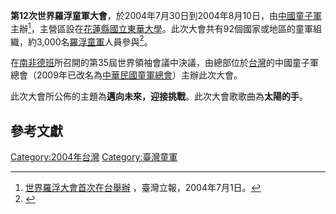 '''第12次世界羅浮童軍大會'''，於2004年7月30日到2004年8月10日，由[[中國童子軍|中國童子軍]]主辦<ref>[http://www.lihpao.com/?action-viewnews-itemid-83952 世界羅浮大會首次在台舉辦] {{Wayback|url=http://www.lihpao.com/?action-viewnews-itemid-83952 |date=20140224111031 }}，臺灣立報，2004年7月1日。</ref>，主營區設在[[花蓮縣|花蓮縣]][[國立東華大學|國立東華大學]]。此次大會共有92個國家或地區的童軍組織，約3,000名[[羅浮童軍|羅浮童軍]]人員參與<ref>{{Cite web|title=總統參加「第十二屆世界羅浮童軍大會」開幕典禮|url=https://www.president.gov.tw/NEWS/8673|accessdate=2021-04-02|work=www.president.gov.tw|language=zh-tw}}</ref>。

在[[南非|南非]][[德班|德班]]所召開的第35屆世界領袖會議中決議，由總部位於[[台灣|台灣]]的中國童子軍總會（2009年已改名為[[中華民國童軍總會|中華民國童軍總會]]）主辦此次大會。

此次大會所公佈的主題為'''邁向未來，迎接挑戰'''。此次大會歌歌曲為'''太陽的手'''。

==參考文獻==
{{reflist}}

{{童軍小作品}}

[[Category:2004年台灣|Category:2004年台灣]]
[[Category:臺灣童軍|Category:臺灣童軍]]
